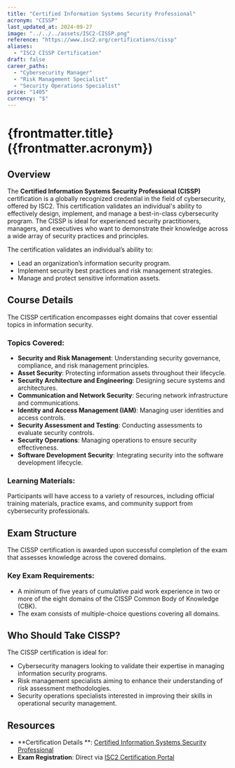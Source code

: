```yaml
---
title: "Certified Information Systems Security Professional"
acronym: "CISSP"
last_updated_at: 2024-09-27
image: "../../../assets/ISC2-CISSP.png"
reference: "https://www.isc2.org/certifications/cissp"
aliases:
  - "ISC2 CISSP Certification"
draft: false
career_paths:
  - "Cybersecurity Manager"
  - "Risk Management Specialist"
  - "Security Operations Specialist"
price: "1405"
currency: "$"
---
```


# {frontmatter.title} ({frontmatter.acronym})

## Overview

The **Certified Information Systems Security Professional (CISSP)** certification is a globally recognized credential in
the field of cybersecurity, offered by ISC2. This certification validates an individual's ability to effectively design,
implement, and manage a best-in-class cybersecurity program. The CISSP is ideal for experienced security practitioners,
managers, and executives who want to demonstrate their knowledge across a wide array of security practices and
principles.

The certification validates an individual’s ability to:

- Lead an organization’s information security program.
- Implement security best practices and risk management strategies.
- Manage and protect sensitive information assets.

## Course Details

The CISSP certification encompasses eight domains that cover essential topics in information security.

### Topics Covered:

- **Security and Risk Management**: Understanding security governance, compliance, and risk management principles.
- **Asset Security**: Protecting information assets throughout their lifecycle.
- **Security Architecture and Engineering**: Designing secure systems and architectures.
- **Communication and Network Security**: Securing network infrastructure and communications.
- **Identity and Access Management (IAM)**: Managing user identities and access controls.
- **Security Assessment and Testing**: Conducting assessments to evaluate security controls.
- **Security Operations**: Managing operations to ensure security effectiveness.
- **Software Development Security**: Integrating security into the software development lifecycle.

### Learning Materials:

Participants will have access to a variety of resources, including official training materials, practice exams, and
community support from cybersecurity professionals.

## Exam Structure

The CISSP certification is awarded upon successful completion of the exam that assesses knowledge across the covered
domains.

### Key Exam Requirements:

- A minimum of five years of cumulative paid work experience in two or more of the eight domains of the CISSP Common
  Body of Knowledge (CBK).
- The exam consists of multiple-choice questions covering all domains.

## Who Should Take CISSP?

The CISSP certification is ideal for:

- Cybersecurity managers looking to validate their expertise in managing information security programs.
- Risk management specialists aiming to enhance their understanding of risk assessment methodologies.
- Security operations specialists interested in improving their skills in operational security management.

## Resources

- **Certification Details
  **: [Certified Information Systems Security Professional](https://www.isc2.org/certifications/cissp)
- **Exam Registration**: Direct via [ISC2 Certification Portal](https://www.isc2.org/certifications/cissp)